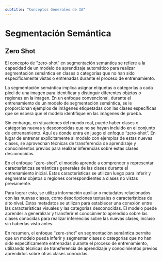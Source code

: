 ```yaml
---
subtitle: "Conceptos Generales de IA"
---
```


# Segmentación Semántica {.unnumbered}

## Zero Shot

El concepto de "zero-shot" en segmentación semántica se refiere a la capacidad de un modelo de aprendizaje automático para realizar segmentación semántica en clases o categorías que no han sido específicamente vistas o entrenadas durante el proceso de entrenamiento.

La segmentación semántica implica asignar etiquetas o categorías a cada píxel de una imagen para identificar y distinguir diferentes objetos o regiones en la imagen. En un enfoque convencional, durante el entrenamiento de un modelo de segmentación semántica, se le proporcionan ejemplos de imágenes etiquetadas con las clases específicas que se espera que el modelo identifique en las imágenes de prueba.

Sin embargo, en situaciones del mundo real, puede haber clases o categorías nuevas y desconocidas que no se hayan incluido en el conjunto de entrenamiento. Aquí es donde entra en juego el enfoque "zero-shot". En lugar de entrenar explícitamente al modelo con ejemplos de estas nuevas clases, se aprovechan técnicas de transferencia de aprendizaje y conocimientos previos para realizar inferencias sobre estas clases desconocidas.

En el enfoque "zero-shot", el modelo aprende a comprender y representar características semánticas generales de las clases durante el entrenamiento inicial. Estas características se utilizan luego para inferir y segmentar objetos o regiones correspondientes a clases no vistas previamente.

Para lograr esto, se utiliza información auxiliar o metadatos relacionados con las nuevas clases, como descripciones textuales o características de alto nivel. Estos metadatos se utilizan para establecer una conexión entre las características visuales y las categorías desconocidas. El modelo puede aprender a generalizar y transferir el conocimiento aprendido sobre las clases conocidas para realizar inferencias sobre las nuevas clases, incluso sin haberlas visto antes.

En resumen, el enfoque "zero-shot" en segmentación semántica permite que un modelo pueda inferir y segmentar clases o categorías que no han sido específicamente entrenadas durante el proceso de entrenamiento, utilizando técnicas de transferencia de aprendizaje y conocimientos previos aprendidos sobre otras clases conocidas.